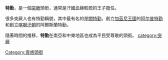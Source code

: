 {{unreferenced|time=2018-06-13T06:42:20+00:00}}

{{主條目消歧義|關於特勤部隊，請見[[特勤隊|特勤隊]]。}}
{{西亞、中亞、南亞、北非的貴族等級}}
'''特勤'''，是一個[[突厥|突厥]]頭銜，通常是汗國血緣較疏的王子擔任。

很多突厥人也有特勤稱號，其中最有名的是[[闕特勤|闕特勤]]，創立[[加茲尼王國|加茲尼王國]]的[[阿尔普特勤|阿尔普特勤]]和創立[[喀喇汗朝|喀喇汗朝]]的阿爾斯蘭特勤。

隨著時間的推移，'''特勤'''在南亞和中東地區也成為平民受尊敬的頭銜。
{{古突厥}}
[[category:突厥|category:突厥]]
[[Category:貴族頭銜|Category:貴族頭銜]]